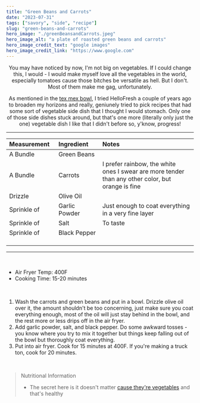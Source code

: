 ---
title: "Green Beans and Carrots"
date: "2023-07-31"
tags: ["savory", "side", "recipe"]
slug: "green-beans-and-carrots"
hero_image: "./greenBeansandCarrots.jpeg"
hero_image_alt: "a plate of roasted green beans and carrots"
hero_image_credit_text: "google images"
hero_image_credit_link: "https://www.google.com"
---

<div align="center">
You may have noticed by now, I'm not big on vegetables. If I could change this, I would - I would make myself love all the vegetables in the world, especially tomatoes cause those bitches be versatile as hell. But I don't. Most of them make me gag, unfortunately.

As mentioned in the [tex mex bowl](https://gatsbyblogmain59051.gatsbyjs.io/blog/tex-mex-bowl/), I tried HelloFresh a couple of years ago to broaden my horizons and really, geniunely tried to pick recipes that had some sort of vegetable side dish that I thought I would stomach. Only one of those side dishes stuck around, but that's one more (literally only just the one) vegetable dish I like that I didn't before so, y'know, progress!

---


| Measurement                                                  | Ingredient                                                           | Notes                                                                                             |
| :----------------------------------------------------------- | :------------------------------------------------------------------- | :------------------------------------------------------------------------------------------------ |
| A Bundle                                                     | Green Beans                                                          |                                                                                                   |
| A Bundle                                                     | Carrots                                                              | I prefer rainbow, the white ones I swear are more tender than any other color, but orange is fine |
| Drizzle                                                      | Olive Oil                                                            |                                                                                                   |
| Sprinkle of                                                  | Garlic Powder                                                        | Just enough to coat everything in a very fine layer                                               |
| Sprinkle of                                                  | Salt                                                                 | To taste                                                                                          |
| Sprinkle of &nbsp; &nbsp; &nbsp; &nbsp; &nbsp; &nbsp; &nbsp; | Black Pepper &nbsp; &nbsp; &nbsp; &nbsp; &nbsp; &nbsp; &nbsp; &nbsp; |                                                                                                   |

</div>

---

<br />

- Air Fryer Temp: 400F
- Cooking Time: 15-20 minutes

<br />

1. Wash the carrots and green beans and put in a bowl. Drizzle olive oil over it, the amount shouldn't be too concerning, just make sure you coat everything enough, most of the oil will just stay behind in the bowl, and the rest more or less drips off in the air fryer.
2. Add garlic powder, salt, and black pepper. Do some awkward tosses - you know where you try to mix it together but things keep falling out of the bowl but thoroughly coat everything.
3. Put into air fryer. Cook for 15 minutes at 400F. If you're making a truck ton, cook for 20 minutes.

<br />

> Nutritional Information
>
> - The secret here is it doesn't matter [cause they're vegetables](https://media.tenor.com/dp_hQBGT0rIAAAAM/think-smart.gif) and that's healthy
